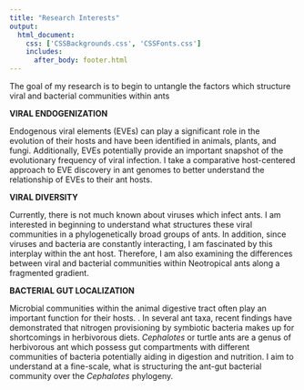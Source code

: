 ```yaml
---
title: "Research Interests"
output: 
  html_document:
    css: ['CSSBackgrounds.css', 'CSSFonts.css']
    includes:
      after_body: footer.html
---
```

<script>
   $(document).ready(function() {
     $head = $('#header');
     $head.prepend('<img src=\"Cephalotes1.jpg\" style=\"float: right;width: 500px;padding: 15px\"/>')
   });
</script>
The goal of my research is to begin to untangle the factors which structure viral and bacterial communities within ants 


**VIRAL ENDOGENIZATION**

Endogenous viral elements (EVEs) can play a significant role in the evolution of their hosts and have been identified in animals, plants, and fungi. Additionally, EVEs potentially provide an important snapshot of the evolutionary frequency of viral infection. I take a comparative host-centered approach to EVE discovery in ant genomes to better understand the relationship of EVEs to their ant hosts. 


**VIRAL DIVERSITY**

Currently, there is not much known about viruses which infect ants. I am interested in beginning to understand what structures these viral communities in a phylogenetically broad groups of ants. In addition, since viruses and bacteria are constantly interacting, I am fascinated by this interplay within the ant host. Therefore, I am also examining the differences between viral and bacterial communities within Neotropical ants along a fragmented gradient.


**BACTERIAL GUT LOCALIZATION**

Microbial communities within the animal digestive tract often play an important function for their hosts. . In several ant taxa, recent findings have demonstrated that nitrogen provisioning by symbiotic bacteria makes up for shortcomings in herbivorous diets. *Cephalotes* or turtle ants are a genus of herbivorous ant which possess gut compartments with different communities of bacteria potentially aiding in digestion and nutrition. I aim to understand at a fine-scale, what is structuring the ant-gut bacterial community over the *Cephalotes* phylogeny.

